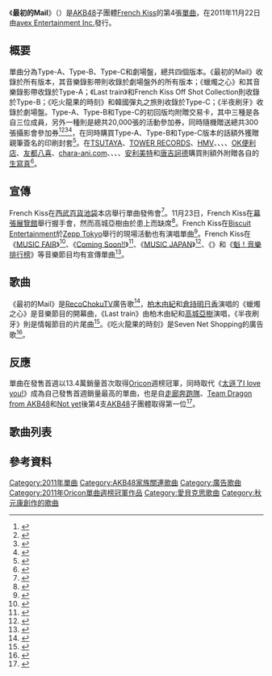 {{Infobox Single
| Name            = 《最初的Mail》
| Artist          = [[French_Kiss_(音乐团体)|French Kiss]]
| Album           = 
| Cover         = 最初のメール.jpg
| B-side          = 《蠟燭之芯》（{{lang|ja|キャンドルの芯}}）<br/>《Last train》<br/>《吃火龍果的時刻》（{{lang|ja|ドラゴンフルーツの食べ頃 }}）<br/>《半夜刷牙》（{{lang|ja|真夜中の歯磨き}}）
| Released        = 2011年11月22日
| Format          = [[單曲|單曲]]
| Recorded        = 2011年<br/>{{JPN}}  
| Genre           = [[J-POP|J-POP]] 
| Length          = 17:43（TYPE-A）<br/>17:23（TYPE-B）<br/>16:26（TYPE-C）
| Label           = [[avex_Entertainment_Inc.|avex Entertainment Inc.]]
| Writer          = [[秋元康|秋元康]]（作詞）<br/>{{Link-ja|SPICA (樂團)|スピカ (バンド)|SPICA}}（作曲 #1）<br/>KENGO（TYPE-A 作曲 #2）<br/>早川曉雄（TYPE-B 作曲 #2）<br/>FIREWORKS（TYPE-C 作曲 #2）<br/>SHIKI（劇場盤 作曲 #2）
| Producer       = 秋元康
| Certification  =  
| Chart position = * 週榜第1位<small> （[[Oricon公信榜|Oricon]]）</small> 
| Last single    = 《[[太遜了I_love_you!|太遜了I love you!]]》<br/>（2011年）
| This single    = 《'''最初的Mail'''》<br/>（2011年）
| Next single    = 《[[Romance_Privacy|Romance Privacy]]》<br/>（2012年）
| Misc           = 
}}
《'''最初的Mail'''》（{{lang-ja|'''最初のメール'''}}）是[[AKB48|AKB48]]子團體[[French_Kiss_(音乐团体)|French Kiss]]的第4張[[單曲|單曲]]，在2011年11月22日由[[avex_Entertainment_Inc.|avex Entertainment Inc.]]發行。

== 概要 ==
單曲分為Type-A、Type-B、Type-C和劇場盤，總共四個版本。《最初的Mail》收錄於所有版本，其音樂錄影帶則收錄於劇場盤外的所有版本；《蠟燭之心》和其音樂錄影帶收錄於Type-A；《Last train》和French Kiss Off Shot Collection則收錄於Type-B；《吃火龍果的時刻》和韓國彈丸之旅則收錄於Type-C；《半夜刷牙》收錄於劇場盤。Type-A、Type-B和Type-C的初回版均附贈交易卡，其中三種是各自三位成員，另外一種則是總共20,000張的活動參加券，同時隨機贈送總共300張攝影會參加券<ref>{{cite web|language=ja|url=http://shop.mu-mo.net/a/item1/?jsiteid=mumo&merc_no=AVCA-49389A|script-title=ja:最初のメール【ジャケットA ver.】|publisher=mu-mo|date=2011-11-22|accessdate=2011-11-29|archive-date=2014-09-19|archive-url=https://web.archive.org/web/20140919010432/http://shop.mu-mo.net/a/item1/?jsiteid=mumo&merc_no=AVCA-49389A|dead-url=no}}</ref><ref>{{cite web|language=ja|url=http://shop.mu-mo.net/a/item1/?jsiteid=mumo&merc_no=AVCA-49390A|script-title=ja:最初のメール【ジャケットB ver.】|publisher=mu-mo|date=2011-11-22|accessdate=2011-11-29|archive-date=2018-03-10|archive-url=https://web.archive.org/web/20180310073933/http://shop.mu-mo.net/a/item1/?jsiteid=mumo&merc_no=AVCA-49390A|dead-url=no}}</ref><ref>{{cite web|language=ja|url=http://shop.mu-mo.net/a/item1/?jsiteid=mumo&merc_no=AVCA-49391A|script-title=ja:最初のメール【ジャケットC ver.】|publisher=mu-mo|date=2011-11-22|accessdate=2011-11-29|archive-date=2018-03-10|archive-url=https://web.archive.org/web/20180310073935/http://shop.mu-mo.net/a/item1/?jsiteid=mumo&merc_no=AVCA-49391A|dead-url=no}}</ref><ref>{{cite web|language=ja|url=http://shop.mu-mo.net/a/item1/?jsiteid=mumo&merc_no=AVC1-49395|script-title=ja:最初のメール【劇場盤 握手券なしver.】|publisher=mu-mo|date=2011-11-22|accessdate=2011-11-29|archive-date=2018-03-10|archive-url=https://web.archive.org/web/20180310073938/http://shop.mu-mo.net/a/item1/?jsiteid=mumo&merc_no=AVC1-49395|dead-url=no}}</ref>，在{{Link-ja|mu-mo|ミュゥモ}}同時購買Type-A、Type-B和Type-C版本的話額外獲贈親筆簽名的印刷封套<ref>{{cite web|language=ja|url=http://shop.mu-mo.net/a/item1/?jsiteid=mumo&merc_no=ANCD-8099|script-title=ja:最初のメール【3枚同時購入セット】|publisher=mu-mo|date=2011-11-22|accessdate=2011-11-29|archive-date=2018-03-10|archive-url=https://web.archive.org/web/20180310073940/http://shop.mu-mo.net/a/item1/?jsiteid=mumo&merc_no=ANCD-8099|dead-url=no}}</ref>。在[[Culture_Convenience_Club|TSUTAYA]]、[[TOWER_RECORDS|TOWER RECORDS]]、[[HMV|HMV]]、{{Link-ja|新星堂|新星堂}}、{{Link-ja|Sofmap|ソフマップ}}、{{Link-ja|Seven Net Shopping|セブンネットショッピング}}、[[OK便利店|OK便利店]]、[[友都八喜|友都八喜]]、[[chara-ani.com|chara-ani.com]]、{{Link-ja|Wonder Goo|ワンダーコーポレーション}}、{{Link-ja|LAMMTARRA|ラムタラ (ビデオ販売店チェーン)}}、{{Link-ja|山野樂器|山野楽器}}、[[安利美特|安利美特]]和[[唐吉訶德_(企業)|唐吉訶德]]購買則額外附贈各自的[[生寫真|生寫真]]<ref>{{cite web |language=ja |url=http://mv.avex.jp/french-kiss/discography/images/tokuten.jpg |script-title=ja: French Kiss |publisher=French Kiss |date=2011-11-22 |accessdate=2011-11-29 |archive-date=2013-06-16 |archive-url=https://web.archive.org/web/20130616152326/http://mv.avex.jp/french-kiss/discography/images/tokuten.jpg |dead-url=no }}</ref>。

==宣傳==
French Kiss在[[西武百貨|西武百貨]][[池袋|池袋]]本店舉行單曲發佈會<ref>{{cite web|language=ja |url=http://www.sponichi.co.jp/entertainment/news/2011/11/22/kiji/K20111122002085570.html |script-title=ja:ＡＫＢ柏木由紀は結婚願望ゼロ「全部やってくれる人なら」 |publisher=Sponichi Annex |date=2011-11-22 |accessdate=2011-11-29 |deadurl=yes |archiveurl=https://web.archive.org/web/20111125072911/http://www.sponichi.co.jp/entertainment/news/2011/11/22/kiji/K20111122002085570.html |archivedate=2011-11-25 }}</ref>。11月23日，French Kiss在[[幕張展覽館|幕張展覽館]]舉行握手會，然而高城亞樹由於患上{{Link-en|急性腸胃炎|Enterocolitis}}而缺席<ref>{{cite web |language=ja |url=http://news.livedoor.com/article/detail/6056611/ |script-title=ja:AKB48高城亜樹、急性胃腸炎でダウン！握手会欠席＆現在は自宅にて安静！ |publisher=livedoor |date=2011-11-24 |accessdate=2011-11-29 |archive-date=2018-06-23 |archive-url=https://web.archive.org/web/20180623113328/http://news.livedoor.com/article/detail/6056611/ |dead-url=no }}</ref>。French Kiss在[[Biscuit_Entertainment|Biscuit Entertainment]]於[[Zepp|Zepp Tokyo]]舉行的現場活動也有演唱單曲<ref>{{cite web |language=ja |url=http://www.oricon.co.jp/news/deview/2004121/ |script-title=ja:ワタナベガールズ10名が大集合！　14歳の新アイドルChocoLe登場にAKB48柏木由紀も「私たちはこんな歳をとってるんだ…」 |publisher=[[Oricon|Oricon]] |date=2011-11-27 |accessdate=2011-11-29 |archive-date=2012-01-11 |archive-url=https://web.archive.org/web/20120111011759/http://www.oricon.co.jp/news/deview/2004121 |dead-url=no }}</ref>。French Kiss在《[[MUSIC_FAIR|MUSIC FAIR]]》<ref>{{cite web |language=ja |url=http://natalie.mu/music/news/59869 |script-title=ja:Mフェアにエレカシ、Perfume、渡り廊下×フレキス×SKEら |publisher=ナタリー |date=2011-11-18 |accessdate=2011-11-29 |archive-date=2018-06-23 |archive-url=https://web.archive.org/web/20180623061423/https://natalie.mu/music/news/59869 |dead-url=no }}</ref>、《[[Coming_Soon!!|Coming Soon!!]]》<ref>{{cite web |language=ja |url=http://natalie.mu/music/news/59874 |script-title=ja:「カミスン！」にセカオワ、ポルノ、いきもの、タキツバ他 |publisher=ナタリー |date=2011-11-19 |accessdate=2011-11-29 |archive-date=2018-06-23 |archive-url=https://web.archive.org/web/20180623061320/https://natalie.mu/music/news/59874 |dead-url=no }}</ref>、《[[MUSIC_JAPAN|MUSIC JAPAN]]》<ref>{{cite web |language=ja |url=http://tower.jp/article/news/2011/11/21/n08 |script-title=ja:NHK〈MJ〉11月27日放送回に水樹奈々、フレキス、西野カナら5組出演 |publisher=TOWER RECORDS |date=2011-11-21 |accessdate=2011-11-29 |archive-date=2018-03-09 |archive-url=https://web.archive.org/web/20180309183058/http://tower.jp/article/news/2011/11/21/n08 |dead-url=no }}</ref>、《{{Link-ja|Reco☆Hits|レコ☆Hits!}}》和《[[魁！音樂排行榜|魁！音樂排行榜]]》等音樂節目均有宣傳單曲<ref>{{cite web|language=ja|url=http://news.searchina.ne.jp/disp.cgi?y=2011&d=1111&f=entertainment_1111_039.shtml |script-title=ja:フレンチ・キス　妄想ｏｒ理想“最初のメール”募集 |publisher=サーチナ |date=2011-11-11 |accessdate=2011-11-29}}</ref>。

==歌曲==
《最初的Mail》是[[RecoChoku|RecoChoku]]TV廣告歌<ref>{{cite web |language=ja |url=http://www.barks.jp/news/?id=1000074001 |script-title=ja: 柏木由紀、高城亜樹、倉持明日香のフレンチ・キス、24時間限定のドッキリ弾丸韓国ツアー |publisher=BARKS |date=2011-10-14 |accessdate=2011-11-29 |archive-date=2018-03-10 |archive-url=https://web.archive.org/web/20180310010409/https://www.barks.jp/news/?id=1000074001 |dead-url=no }}</ref>，[[柏木由紀|柏木由紀]]和[[倉持明日香|倉持明日香]]演唱的《蠟燭之心》是音樂節目{{Link-ja|THE STREET FIGHTERS|ストリートファイターズ}}的開幕曲，《Last train》由柏木由紀和[[高城亞樹|高城亞樹]]演唱，《半夜刷牙》則是情報節目{{Link-ja|HIRUOBI!|ひるおび!}}的片尾曲<ref>{{cite web |language=ja |url=http://www.barks.jp/news/?id=1000074480 |script-title=ja: 柏木由紀と倉持明日香が新境地、フレンチ・キス「キャンドルの芯」はダンスナンバー |publisher=BARKS |date=2011-10-31 |accessdate=2011-11-29 |archive-date=2018-03-10 |archive-url=https://web.archive.org/web/20180310135544/https://www.barks.jp/news/?id=1000074480 |dead-url=no }}</ref>。《吃火龍果的時刻》是Seven Net Shopping的廣告歌<ref>{{cite web |language=ja |url=http://news.walkerplus.com/2011/1111/30/ |script-title=ja:[PR] 話題のイルミを一挙紹介！人気スポットはココだ！柏木由紀とおそろいのファッションを！ |publisher=ザテレビジョン |date=2011-11-11 |accessdate=2011-11-29 }}{{Dead link|date=2019年11月 |bot=InternetArchiveBot |fix-attempted=yes }}</ref>。

==反應==
單曲在發售首週以13.4萬銷量首次取得[[Oricon公信榜|Oricon]]週榜冠軍，同時取代《[[太遜了I_love_you!|太遜了I love you!]]》成為自己發售首週銷量最高的單曲，也是自[[走廊奔跑隊|走廊奔跑隊]]、[[心之羽根|Team Dragon from AKB48]]和[[Not_yet|Not yet]]後第4支[[AKB48|AKB48]]子團體取得第一位<ref>{{cite web |language=ja |url=http://www.oricon.co.jp/news/rankmusic/2004150/full/ |script-title=ja:【オリコン】フレキス、自己最高初動でデビュー以来初首位 |publisher=[[Oricon|Oricon]] |date=2011-11-29 |accessdate=2011-11-29 |archive-date=2012-09-05 |archive-url=https://web.archive.org/web/20120905011248/http://www.oricon.co.jp/news/rankmusic/2004150/full |dead-url=no }}</ref>。

== 歌曲列表 ==
{{tracklist
| headline        =Type-A
| extra_column=編曲
| total_length    = 
| title1          = 最初的Mail
| lyrics1         = [[秋元康|秋元康]]
| music1 = {{Link-ja|SPICA (樂團)|スピカ (バンド)|SPICA}}
| extra1          =SPICA
| length1         = 3:53
| title2          = 蠟燭之心
| lyrics2         =秋元康
| music2 =KENGO
| extra2          = 五十嵐“IGAO”淳一
| length2         =4:55
| title3          = 最初的Mail（純音樂）
| lyrics3         = 秋元康
| music3 = SPICA
| extra3          =SPICA
| length3         = 3:53
| title4          = 蠟燭之心（純音樂）
| lyrics4         =秋元康
| music4 =KENGO
| extra4          = 五十嵐“IGAO”淳一
| length4         =4:55
}}

{{tracklist
| headline        =Type-B
| extra_column=編曲
| total_length    = 
| title1          = 最初的Mail
| lyrics1         = 秋元康
| music1 = SPICA
| extra1          =SPICA
| length1         = 3:53
| title2          = Last train
| lyrics2         =秋元康
| music2 =早川曉雄
| extra2          = {{Link-ja|酒井陽一|酒井陽一}}
| length2         =4:45
| title3          = 最初的Mail（純音樂）
| lyrics3         = 秋元康
| music3 = SPICA
| extra3          =SPICA
| length3         = 3:53
| title4          =  Last train（純音樂）
| lyrics4         =秋元康
| music4 =早川曉雄
| extra4          = 酒井陽一
| length4         =4:45
}}

{{tracklist
| headline        =Type-C
| extra_column=編曲
| total_length    = 
| title1          = 最初的Mail
| lyrics1         = 秋元康
| music1 = SPICA
| extra1          =SPICA
| length1         = 3:53
| title2          = 吃火龍果的時刻
| lyrics2         =秋元康
| music2 =FIREWORKS
| extra2          = {{Link-ja|鳴瀨シュウヘイ|鳴瀬シュウヘイ}}
| length2         =4:16
| title3          = 最初的Mail（純音樂）
| lyrics3         = 秋元康
| music3 = SPICA
| extra3          =SPICA
| length3         = 3:53
| title4          =  吃火龍果的時刻（純音樂）
| lyrics4         =秋元康
| music4 =FIREWORKS
| extra4          = 鳴瀨シュウヘイ
| length4         =4:16
}}

{{tracklist
| headline        =劇場盤
| extra_column=編曲
| total_length    = 
| title1          = 最初的Mail
| lyrics1         = 秋元康
| music1 = SPICA
| extra1          =SPICA
| length1         = 3:53
| title2          = 半夜刷牙
| lyrics2         =秋元康
| music2 =SHIKI
| extra2          = 酒井陽一
| length2         =4:27
| title3          = 最初的Mail（純音樂）
| lyrics3         = 秋元康
| music3 = SPICA
| extra3          =SPICA
| length3         = 3:53
| title4          =  半夜刷牙（純音樂）
| lyrics4         =秋元康
| music4 =SHIKI
| extra4          = 酒井陽一
| length4         =4:27
}}

== 參考資料 ==
{{Reflist}}

{{AKB48歌曲}}
{{French Kiss}}
{{Oricon單曲週榜冠軍 (2011年)|2011年12月5日}}

{{DEFAULTSORT:Saisho no mēru}}
[[Category:2011年單曲|Category:2011年單曲]]
[[Category:AKB48家族關連歌曲|Category:AKB48家族關連歌曲]]
[[Category:廣告歌曲|Category:廣告歌曲]]
[[Category:2011年Oricon單曲週榜冠軍作品|Category:2011年Oricon單曲週榜冠軍作品]]
[[Category:愛貝克思歌曲|Category:愛貝克思歌曲]]
[[Category:秋元康創作的歌曲|Category:秋元康創作的歌曲]]